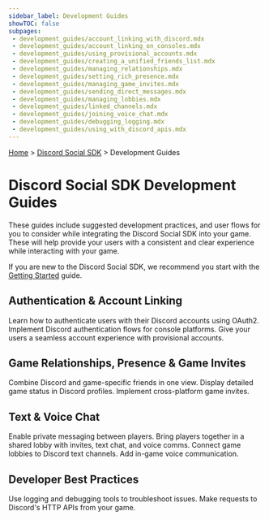 ```yaml
---
sidebar_label: Development Guides
showTOC: false
subpages:
 - development_guides/account_linking_with_discord.mdx
 - development_guides/account_linking_on_consoles.mdx
 - development_guides/using_provisional_accounts.mdx
 - development_guides/creating_a_unified_friends_list.mdx
 - development_guides/managing_relationships.mdx
 - development_guides/setting_rich_presence.mdx
 - development_guides/managing_game_invites.mdx
 - development_guides/sending_direct_messages.mdx
 - development_guides/managing_lobbies.mdx
 - development_guides/linked_channels.mdx
 - development_guides/joining_voice_chat.mdx
 - development_guides/debugging_logging.mdx
 - development_guides/using_with_discord_apis.mdx
---
```


[Home](#DOCS_INTRO) > [Discord Social SDK](#DOCS_DISCORD_SOCIAL_SDK_OVERVIEW) > Development Guides

# Discord Social SDK Development Guides

These guides include suggested development practices, and user flows for you to consider while integrating the Discord Social SDK into your game. These will help provide your users with a consistent and clear experience while interacting with your game.

If you are new to the Discord Social SDK, we recommend you start with the [Getting Started](#DOCS_DISCORD_SOCIAL_SDK_GETTING_STARTED) guide.

## Authentication & Account Linking
<Container>
  <Card title="Account Linking with Discord" link="#DOCS_DISCORD_SOCIAL_SDK_DEVELOPMENT_GUIDES_ACCOUNT_LINKING_WITH_DISCORD" icon="UserPlusIcon">
    Learn how to authenticate users with their Discord accounts using OAuth2.
  </Card>
  <Card title="Account Linking on Consoles" link="#DOCS_DISCORD_SOCIAL_SDK_DEVELOPMENT_GUIDES_ACCOUNT_LINKING_ON_CONSOLES" icon="GameControllerIcon">
  Implement Discord authentication flows for console platforms.
  </Card>
  <Card title="Using Provisional Accounts" link="#DOCS_DISCORD_SOCIAL_SDK_DEVELOPMENT_GUIDES_USING_PROVISIONAL_ACCOUNTS" icon="MagicWandIcon">
    Give your users a seamless account experience with provisional accounts.
  </Card>
</Container>

## Game Relationships, Presence & Game Invites
<Container>
  <Card title="Creating a Unified Friends List" link="#DOCS_DISCORD_SOCIAL_SDK_DEVELOPMENT_GUIDES_CREATING_A_UNIFIED_FRIENDS_LIST" icon="ListViewIcon">
    Combine Discord and game-specific friends in one view.
  </Card>
  <Card title="Setting Rich Presence" link="#DOCS_DISCORD_SOCIAL_SDK_DEVELOPMENT_GUIDES_SETTING_RICH_PRESENCE" icon="UserStatusIcon">
    Display detailed game status in Discord profiles.
  </Card>
  <Card title="Managing Game Invites" link="#DOCS_DISCORD_SOCIAL_SDK_DEVELOPMENT_GUIDES_MANAGING_GAME_INVITES" icon="InboxIcon">
    Implement cross-platform game invites.
  </Card>
</Container>

## Text & Voice Chat

<Container>
  <Card title="Sending Direct Messages" link="#DOCS_DISCORD_SOCIAL_SDK_DEVELOPMENT_GUIDES_SENDING_DIRECT_MESSAGES" icon="ChatIcon">
    Enable private messaging between players.
  </Card>
  <Card title="Managing Lobbies" link="#DOCS_DISCORD_SOCIAL_SDK_DEVELOPMENT_GUIDES_MANAGING_LOBBIES" icon="DoorEnterIcon">
    Bring players together in a shared lobby with invites, text chat, and voice comms.
  </Card>
   <Card title="Linked Channels" link="#DOCS_DISCORD_SOCIAL_SDK_DEVELOPMENT_GUIDES_LINKED_CHANNELS" icon="TextControllerIcon">
    Connect game lobbies to Discord text channels.
  </Card>
   <Card title="Joining Voice Chat" link="#DOCS_DISCORD_SOCIAL_SDK_DEVELOPMENT_GUIDES_JOINING_VOICE_CHAT" icon="VoiceNormalIcon">
    Add in-game voice communication.
  </Card>
</Container>


## Developer Best Practices

<Container>
  <Card title="Debugging & Logging" link="#DOCS_DISCORD_SOCIAL_SDK_DEVELOPMENT_GUIDES_DEBUGGING_LOGGING" icon="BugIcon">
    Use logging and debugging tools to troubleshoot issues.
  </Card>
  <Card title="Using with Discord APIs" link="#DOCS_DISCORD_SOCIAL_SDK_DEVELOPMENT_GUIDES_USING_WITH_DISCORD_APIS" icon="ClydeIcon">
    Make requests to Discord's HTTP APIs from your game.
  </Card>
</Container>
